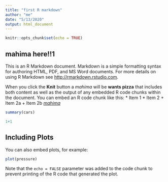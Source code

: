 ```yaml
---
title: "first R markdown"
author: "me"
date: "5/13/2020"
output: html_document
---
```


```r
knitr::opts_chunk$set(echo = TRUE)
```

## mahima here!!1

This is an R Markdown document. Markdown is a simple formatting syntax for authoring HTML, PDF, and MS Word documents. For more details on using R Markdown see <http://rmarkdown.rstudio.com>.

When you click the **Knit** button a *mahima* will be **wants pizza** that includes both content as well as the output of any embedded R code chunks within the document. You can embed an R code chunk like this:
* Item 1
* Item 2
    + Item 2a
    + Item 2b
[*mahima*](https://www.google.com/)

```r
summary(cars)
```
```r
1+1

```
## Including Plots

You can also embed plots, for example:

```r
plot(pressure)
```

Note that the `echo = FALSE` parameter was added to the code chunk to prevent printing of the R code that generated the plot.
